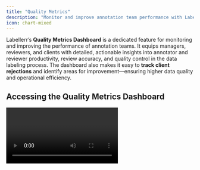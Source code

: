 ```yaml
---
title: "Quality Metrics"
description: "Monitor and improve annotation team performance with Labellerr’s Quality Metrics Dashboard, offering insights into productivity, review accuracy, and client rejections."
icon: chart-mixed
---
```


Labellerr’s **Quality Metrics Dashboard** is a dedicated feature for monitoring and improving the performance of annotation teams. It equips managers, reviewers, and clients with detailed, actionable insights into annotator and reviewer productivity, review accuracy, and quality control in the data labeling process. The dashboard also makes it easy to **track client rejections** and identify areas for improvement—ensuring higher data quality and operational efficiency.

## Accessing the Quality Metrics Dashboard

<Video url="https://www.youtube.com/embed/M67Ormc1ASc" />

*   Open any recent project in Labellerr.
*   Navigate to the **Quality Metrics** option from the project interface.
*   Set your desired date range to filter results for a relevant time period.

## Dashboard Sections and Key Features

The dashboard consists of **three main tabs**:

### 1. Annotator Tab

Monitors the individual performance of each annotator:

*   **User Name & Email:** Identify who performed the annotation.
*   **Total Files Annotated:** The number of files each annotator worked on during the selected period.
*   **Accepted Files:** Count of files accepted by reviewers with no changes needed.
*   **Reviewer Rejections:** Files rejected by reviewers due to quality issues.
*   **Client Rejections:** Files rejected by clients even after review.
*   **Files Skipped:** How many files were skipped by the annotator.
*   **Acceptance Rate:** Percentage of files accepted out of total annotated—a direct measure of accuracy and reliability.

### 2. Reviewer Tab

Tracks the performance of each reviewer:

*   **Reviewer Name & Email:** Who reviewed the files.
*   **Total Files Reviewed:** Volume of work checked within the time range.
*   **Accepted During Review:** Number of files accepted as is.
*   **Marked as Rejected:** Files that the reviewer flagged for changes.
*   **Client Rejections:** After the reviewer acceptance, files that clients still rejected.
*   **Files Skipped:** Count of files skipped or not reviewed.
*   **Review Accuracy:** Calculated based on reviews ultimately accepted by the client, helping identify consistency and stringency in reviews.

### 3. Client Rejected Tab

Provides detailed insights into files rejected by clients:

*   **Unique File ID:** Traceability to the particular file rejected.
*   **Annotator Name:** Who originally annotated the file.
*   **Reviewer Name:** Who performed the review.
*   **Rejection Reason/Feedback:** Client’s exact reason for rejection (if provided), helping teams learn and adjust.
*   **Rejection Date:** When the rejection occurred for record-keeping and trend analysis.

## Additional Features

*   **CSV Download:** Export all metrics as a CSV for external analysis or reporting.
*   **Date Range Selection:** Custom time frames for granular performance tracking.
*   **Full Traceability:** Every status (from annotation to review to client acceptance/rejection) is traceable by user and file.

## Benefits

*   **Spot Performance Trends:** Quickly identify top performers and those needing support.
*   **Enhance Quality Control:** Pinpoint where errors occur—during annotation, review, or client acceptance.
*   **Data-Driven Management:** Use concrete metrics for team improvement, feedback, and project reporting.
*   **Audit-Ready:** Maintain an auditable record of all actions and decisions.

## Best Practices

*   Regularly review the dashboard to catch issues early.
*   Use client feedback to retrain annotators and reviewers.
*   Export and share CSVs for collaborative analysis and quality meetings.
